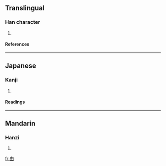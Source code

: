 ==Translingual==
===Han character===
{{Han char|rn=102|rad=田|as=01|sn=6|four=|canj=竹田 (HW)}}
# {{defn|Han|sort=田01}}
====References====
{{Han ref|kx=0759.010|dkj=21728|dj=1169.010|hdz=42528.040|uh=7536|ud=30006}}

----
==Japanese==
===Kanji===
{{ja-kanji|grade=|rs=田01}}
# {{defn|Japanese}} 
====Readings====
{{ja-readings|on=[[ふつ]] (futsu), [[ふち]] (fuchi), [[ひ]] (hi)|kun=|nanori=}}

----
==Mandarin==
===Hanzi===
{{cmn-hanzi|pin=[[fú]] (fu2)|wg=fu<sup>2</sup>}}
# {{defn|Mandarin}}

[[fr:甶]]